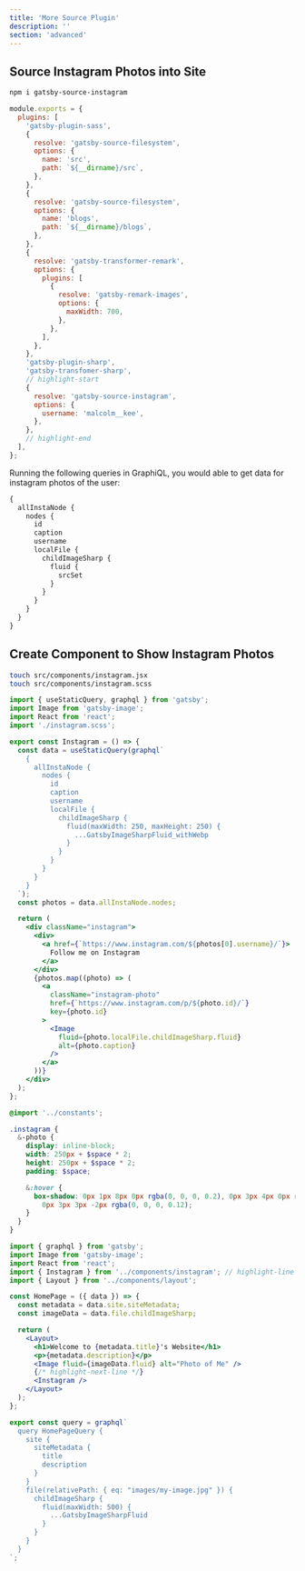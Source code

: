 ```yaml
---
title: 'More Source Plugin'
description: ''
section: 'advanced'
---
```


## Source Instagram Photos into Site

```bash
npm i gatsby-source-instagram
```

```javascript fileName=gatsby-config.js
module.exports = {
  plugins: [
    'gatsby-plugin-sass',
    {
      resolve: 'gatsby-source-filesystem',
      options: {
        name: 'src',
        path: `${__dirname}/src`,
      },
    },
    {
      resolve: 'gatsby-source-filesystem',
      options: {
        name: 'blogs',
        path: `${__dirname}/blogs`,
      },
    },
    {
      resolve: 'gatsby-transformer-remark',
      options: {
        plugins: [
          {
            resolve: 'gatsby-remark-images',
            options: {
              maxWidth: 700,
            },
          },
        ],
      },
    },
    'gatsby-plugin-sharp',
    'gatsby-transfomer-sharp',
    // highlight-start
    {
      resolve: 'gatsby-source-instagram',
      options: {
        username: 'malcolm__kee',
      },
    },
    // highlight-end
  ],
};
```

Running the following queries in GraphiQL, you would able to get data for instagram photos of the user:

```graphql
{
  allInstaNode {
    nodes {
      id
      caption
      username
      localFile {
        childImageSharp {
          fluid {
            srcSet
          }
        }
      }
    }
  }
}
```

## Create Component to Show Instagram Photos

```bash
touch src/components/instagram.jsx
touch src/components/instagram.scss
```

```jsx fileName=src/components/instagram.jsx
import { useStaticQuery, graphql } from 'gatsby';
import Image from 'gatsby-image';
import React from 'react';
import './instagram.scss';

export const Instagram = () => {
  const data = useStaticQuery(graphql`
    {
      allInstaNode {
        nodes {
          id
          caption
          username
          localFile {
            childImageSharp {
              fluid(maxWidth: 250, maxHeight: 250) {
                ...GatsbyImageSharpFluid_withWebp
              }
            }
          }
        }
      }
    }
  `);
  const photos = data.allInstaNode.nodes;

  return (
    <div className="instagram">
      <div>
        <a href={`https://www.instagram.com/${photos[0].username}/`}>
          Follow me on Instagram
        </a>
      </div>
      {photos.map((photo) => (
        <a
          className="instagram-photo"
          href={`https://www.instagram.com/p/${photo.id}/`}
          key={photo.id}
        >
          <Image
            fluid={photo.localFile.childImageSharp.fluid}
            alt={photo.caption}
          />
        </a>
      ))}
    </div>
  );
};
```

```scss fileName=src/components/instagram.scss
@import '../constants';

.instagram {
  &-photo {
    display: inline-block;
    width: 250px + $space * 2;
    height: 250px + $space * 2;
    padding: $space;

    &:hover {
      box-shadow: 0px 1px 8px 0px rgba(0, 0, 0, 0.2), 0px 3px 4px 0px rgba(0, 0, 0, 0.14),
        0px 3px 3px -2px rgba(0, 0, 0, 0.12);
    }
  }
}
```

```jsx fileName=src/pages/index.js
import { graphql } from 'gatsby';
import Image from 'gatsby-image';
import React from 'react';
import { Instagram } from '../components/instagram'; // highlight-line
import { Layout } from '../components/layout';

const HomePage = ({ data }) => {
  const metadata = data.site.siteMetadata;
  const imageData = data.file.childImageSharp;

  return (
    <Layout>
      <h1>Welcome to {metadata.title}'s Website</h1>
      <p>{metadata.description}</p>
      <Image fluid={imageData.fluid} alt="Photo of Me" />
      {/* highlight-next-line */}
      <Instagram />
    </Layout>
  );
};

export const query = graphql`
  query HomePageQuery {
    site {
      siteMetadata {
        title
        description
      }
    }
    file(relativePath: { eq: "images/my-image.jpg" }) {
      childImageSharp {
        fluid(maxWidth: 500) {
          ...GatsbyImageSharpFluid
        }
      }
    }
  }
`;
```
